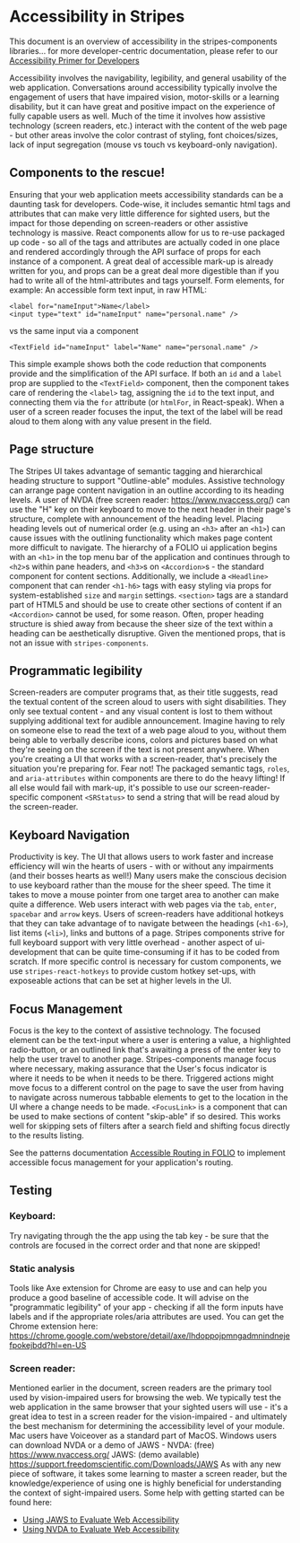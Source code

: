 
<Meta title="Accessibility/Accessibility Overview" />

# Accessibility in Stripes
This document is an overview of accessibility in the stripes-components libraries... for more developer-centric documentation, please refer to our [Accessibility Primer for Developers](AccessibilityDevPrimer.stories.mdx)

Accessibility involves the navigability, legibility, and general usability of the web application. Conversations around accessibility typically involve the engagement of users that have impaired vision, motor-skills or a learning disability, but it can have great and positive impact on the experience of fully capable users as well. Much of the time it involves how assistive technology (screen readers, etc.) interact with the content of the web page - but other areas involve the color contrast of styling, font choices/sizes, lack of input segregation (mouse vs touch vs keyboard-only navigation).

## Components to the rescue!

Ensuring that your web application meets accessibility standards can be a daunting task for developers. Code-wise, it includes semantic html tags  and attributes that can make very little difference for sighted users, but the impact for those depending on screen-readers or other assistive technology is massive. React components allow for us to re-use packaged up code - so all of the tags and attributes are actually coded in one place and rendered accordingly through the API surface of props for each instance of a component. A great deal of accessible mark-up is already written for you, and props can be a great deal more digestible than if you had to write all of the html-attributes and tags yourself. Form elements, for example:
An accessible form text input, in raw HTML:
```
<label for="nameInput">Name</label>
<input type="text" id="nameInput" name="personal.name" />
```
vs the same input via a component
```
<TextField id="nameInput" label="Name" name="personal.name" />
```
This simple example shows both the code reduction that components provide and the simplification of the API surface. If both an `id` and a `label` prop are supplied to the `<TextField>` component, then the component takes care of rendering the `<label>` tag, assigning the `id` to the text input, and connecting them via the `for` attribute (or `htmlFor`, in React-speak). When a user of a screen reader focuses the input, the text of the label will be read aloud to them along with any value present in the field.

## Page structure

The Stripes UI takes advantage of semantic tagging and hierarchical heading structure to support "Outline-able" modules. Assistive technology can arrange page content navigation in an outline according to its heading levels. A user of NVDA (free screen reader: https://www.nvaccess.org/) can use the "H" key on their keyboard to move to the next header in their page's structure, complete with announcement of the heading level. Placing heading levels out of numerical order (e.g. using an `<h3>` after an `<h1>`) can cause issues with the outlining functionality which makes page content more difficult to navigate. The hierarchy of a FOLIO ui application begins with an `<h1>` in the top menu bar of the application and continues through to `<h2>`s within pane headers, and `<h3>`s on `<Accordion>`s - the standard component for content sections. Additionally, we include a `<Headline>` component that can render `<h1-h6>` tags with easy styling via props for system-established `size` and `margin` settings. `<section>` tags are a standard part of HTML5 and should be use to create other sections of content if an `<Accordion>` cannot be used, for some reason. Often, proper heading structure is shied away from because the sheer size of the text within a heading can be aesthetically disruptive. Given the mentioned props, that is not an issue with `stripes-components`.

## Programmatic legibility

Screen-readers are computer programs that, as their title suggests, read the textual content of the screen aloud to users with sight disabilities. They only see textual content - and any visual content is lost to them without supplying additional text for audible announcement. Imagine having to rely on someone else to read the text of a web page aloud to you, without them being able to verbally describe icons, colors and pictures based on what they're seeing on the screen if the text is not present anywhere. When you're creating a UI that works with a screen-reader, that's precisely the situation you're preparing for. Fear not! The packaged semantic tags, `roles`, and `aria-attributes` within components are there to do the heavy lifting! If all else would fail with mark-up, it's possible to use our screen-reader-specific component `<SRStatus>` to send a string that will be read aloud by the screen-reader.

## Keyboard Navigation

Productivity is key. The UI that allows users to work faster and increase efficiency will win the hearts of users - with or without any impairments (and their bosses hearts as well!) Many users make the conscious decision to use keyboard rather than the mouse for the sheer speed. The time it takes to move a mouse pointer from one target area to another can make quite a difference. Web users interact with web pages via the `tab`, `enter`, `spacebar` and `arrow` keys. Users of screen-readers have additional hotkeys that they can take advantage of to navigate between the headings (`<h1-6>`), list items (`<li>`), links and buttons of a page. Stripes components strive for full keyboard support with very little overhead - another aspect of ui-development that can be quite time-consuming if it has to be coded from scratch. If more specific control is necessary for custom components, we use `stripes-react-hotkeys` to provide custom hotkey set-ups, with exposeable actions that can be set at higher levels in the UI.

## Focus Management

Focus is the key to the context of assistive technology. The focused element can be the text-input where a user is entering a value, a highlighted radio-button, or an outlined link that's awaiting a press of the enter key to help the user travel to another page. Stripes-components manage focus where necessary, making assurance that the User's focus indicator is where it needs to be when it needs to be there. Triggered actions might move focus to a different control on the page to save the user from having to navigate across numerous tabbable elements to get to the location in the UI where a change needs to be made. `<FocusLink>` is a component that can be used to make sections of content "skip-able" if so desired. This works well for skipping sets of filters after a search field and shifting focus directly to the results listing.

See the patterns documentation [Accessible Routing in FOLIO](patterns/AccessibleRouting.stories.mdx) to implement accessible focus management for your application's routing.

## Testing
### Keyboard:
Try navigating through the the app using the tab key - be sure that the controls are focused in the correct order and that none are skipped!
### Static analysis
Tools like Axe extension for Chrome are easy to use and can help you produce a good baseline of accessible code. It will advise on the "programmatic legibility" of your app - checking if all the form inputs have labels and if the appropriate roles/aria attributes are used. You can get the Chrome extension here: https://chrome.google.com/webstore/detail/axe/lhdoppojpmngadmnindnejefpokejbdd?hl=en-US
### Screen reader:
Mentioned earlier in the document, screen readers are the primary tool used by vision-impaired users for browsing the web. We typically test the web application in the same browser that your sighted users will use - it's a great idea to test in a screen reader for the vision-impaired - and ultimately the best mechanism for determining the accessibility level of your module. Mac users have Voiceover as a standard part of MacOS. Windows users can download NVDA or a demo of JAWS - NVDA: (free) https://www.nvaccess.org/ JAWS: (demo available) https://support.freedomscientific.com/Downloads/JAWS
As with any new piece of software, it takes some learning to master a screen reader, but the knowledge/experience of using one is highly beneficial for understanding the context of sight-impaired users.
Some help with getting started can be found here:
- [Using JAWS to Evaluate Web Accessibility](https://webaim.org/articles/jaws/)
- [Using NVDA to Evaluate Web Accessibility](https://webaim.org/articles/nvda/)
